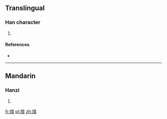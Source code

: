 ==Translingual==

===Han character===
{{Han char|rn=86|rad=火|as=08|sn=12|four=91861|canj=FTA}}

# {{defn|Han|sort=火08}}

====References====
* {{Han ref|kx=0673.210|dkj=19108|dj=1081.190|hdz=32208.080|uh=711F|ud=28959|bh=DA62|bd=55906}}

----

==Mandarin==

===Hanzi===
{{cmn-hanzi|pin=[[xí]] ([[xi2]])|wg=hsi<sup>2</sup>}}

# {{defn|lang=cmn|sort=火08}}

[[fr:焟]]
[[pl:焟]]
[[zh:焟]]
